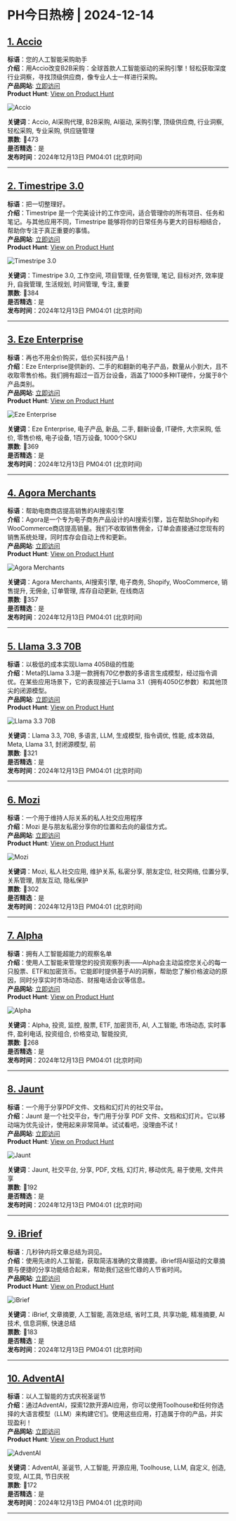 # PH今日热榜 | 2024-12-14  

## [1. Accio](https://www.producthunt.com/posts/accio-3?utm_campaign=producthunt-api&utm_medium=api-v2&utm_source=Application%3A+ph-daily+%28ID%3A+150577%29)  
**标语**：您的人工智能采购助手  
**介绍**：用Accio改变B2B采购：全球首款人工智能驱动的采购引擎！轻松获取深度行业洞察，寻找顶级供应商，像专业人士一样进行采购。  
**产品网站**: [立即访问](https://www.producthunt.com/r/UWAC4UTGEXWXAN?utm_campaign=producthunt-api&utm_medium=api-v2&utm_source=Application%3A+ph-daily+%28ID%3A+150577%29)  
**Product Hunt**: [View on Product Hunt](https://www.producthunt.com/posts/accio-3?utm_campaign=producthunt-api&utm_medium=api-v2&utm_source=Application%3A+ph-daily+%28ID%3A+150577%29)  

![Accio](https://ph-files.imgix.net/27d05543-c117-443c-955e-4d5e498cc7c6.jpeg?auto=format&fit=crop&frame=1&h=512&w=1024)  

**关键词**：Accio, AI采购代理, B2B采购, AI驱动, 采购引擎, 顶级供应商, 行业洞察, 轻松采购, 专业采购, 供应链管理  
**票数**: 🔺473  
**是否精选**：是  
**发布时间**：2024年12月13日 PM04:01 (北京时间)  

---  

## [2. Timestripe 3.0](https://www.producthunt.com/posts/timestripe-3-0?utm_campaign=producthunt-api&utm_medium=api-v2&utm_source=Application%3A+ph-daily+%28ID%3A+150577%29)  
**标语**：把一切整理好。  
**介绍**：Timestripe 是一个完美设计的工作空间，适合管理你的所有项目、任务和笔记。与其他应用不同，Timestripe 能够将你的日常任务与更大的目标相结合，帮助你专注于真正重要的事情。  
**产品网站**: [立即访问](https://www.producthunt.com/r/DYPHL2ZXSSDMG4?utm_campaign=producthunt-api&utm_medium=api-v2&utm_source=Application%3A+ph-daily+%28ID%3A+150577%29)  
**Product Hunt**: [View on Product Hunt](https://www.producthunt.com/posts/timestripe-3-0?utm_campaign=producthunt-api&utm_medium=api-v2&utm_source=Application%3A+ph-daily+%28ID%3A+150577%29)  

![Timestripe 3.0](https://ph-files.imgix.net/bad988b7-1ddd-418a-be9d-81edfebc171a.jpeg?auto=format&fit=crop&frame=1&h=512&w=1024)  

**关键词**：Timestripe 3.0, 工作空间, 项目管理, 任务管理, 笔记, 目标对齐, 效率提升, 自我管理, 生活规划, 时间管理, 专注, 重要  
**票数**: 🔺384  
**是否精选**：是  
**发布时间**：2024年12月13日 PM04:01 (北京时间)  

---  

## [3. Eze Enterprise](https://www.producthunt.com/posts/eze-enterprise?utm_campaign=producthunt-api&utm_medium=api-v2&utm_source=Application%3A+ph-daily+%28ID%3A+150577%29)  
**标语**：再也不用全价购买，低价买科技产品！  
**介绍**：Eze Enterprise提供新的、二手的和翻新的电子产品，数量从小到大，且不收取零售价格。我们拥有超过一百万台设备，涵盖了1000多种IT硬件，分属于8个产品类别。  
**产品网站**: [立即访问](https://www.producthunt.com/r/AKVLHWVKVOQTRG?utm_campaign=producthunt-api&utm_medium=api-v2&utm_source=Application%3A+ph-daily+%28ID%3A+150577%29)  
**Product Hunt**: [View on Product Hunt](https://www.producthunt.com/posts/eze-enterprise?utm_campaign=producthunt-api&utm_medium=api-v2&utm_source=Application%3A+ph-daily+%28ID%3A+150577%29)  

![Eze Enterprise](https://ph-files.imgix.net/2ba1f840-d138-46e0-a53e-674b6fbb0bb0.png?auto=format&fit=crop&frame=1&h=512&w=1024)  

**关键词**：Eze Enterprise, 电子产品, 新品, 二手, 翻新设备, IT硬件, 大宗采购, 低价, 零售价格, 电子设备, 1百万设备, 1000个SKU  
**票数**: 🔺369  
**是否精选**：是  
**发布时间**：2024年12月13日 PM04:01 (北京时间)  

---  

## [4. Agora Merchants](https://www.producthunt.com/posts/agora-merchants?utm_campaign=producthunt-api&utm_medium=api-v2&utm_source=Application%3A+ph-daily+%28ID%3A+150577%29)  
**标语**：帮助电商商店提高销售的AI搜索引擎  
**介绍**：Agora是一个专为电子商务产品设计的AI搜索引擎，旨在帮助Shopify和WooCommerce商店提高销量。我们不收取销售佣金，订单会直接通过您现有的销售系统处理，同时库存会自动上传和更新。  
**产品网站**: [立即访问](https://www.producthunt.com/r/JVDDUINKAUSAWO?utm_campaign=producthunt-api&utm_medium=api-v2&utm_source=Application%3A+ph-daily+%28ID%3A+150577%29)  
**Product Hunt**: [View on Product Hunt](https://www.producthunt.com/posts/agora-merchants?utm_campaign=producthunt-api&utm_medium=api-v2&utm_source=Application%3A+ph-daily+%28ID%3A+150577%29)  

![Agora Merchants](https://ph-files.imgix.net/7d42afe3-ed7f-4ab7-ade6-5a31ef971e7d.png?auto=format&fit=crop&frame=1&h=512&w=1024)  

**关键词**：Agora Merchants, AI搜索引擎, 电子商务, Shopify, WooCommerce, 销售提升, 无佣金, 订单管理, 库存自动更新, 在线商店  
**票数**: 🔺357  
**是否精选**：是  
**发布时间**：2024年12月13日 PM04:01 (北京时间)  

---  

## [5. Llama 3.3 70B](https://www.producthunt.com/posts/llama-3-3-70b?utm_campaign=producthunt-api&utm_medium=api-v2&utm_source=Application%3A+ph-daily+%28ID%3A+150577%29)  
**标语**：以极低的成本实现Llama 405B级的性能  
**介绍**：Meta的Llama 3.3是一款拥有70亿参数的多语言生成模型，经过指令调优。在某些应用场景下，它的表现接近于Llama 3.1（拥有4050亿参数）和其他顶尖的闭源模型。  
**产品网站**: [立即访问](https://www.producthunt.com/r/C52TD456W5KZBV?utm_campaign=producthunt-api&utm_medium=api-v2&utm_source=Application%3A+ph-daily+%28ID%3A+150577%29)  
**Product Hunt**: [View on Product Hunt](https://www.producthunt.com/posts/llama-3-3-70b?utm_campaign=producthunt-api&utm_medium=api-v2&utm_source=Application%3A+ph-daily+%28ID%3A+150577%29)  

![Llama 3.3 70B](https://ph-files.imgix.net/5b121eaf-260b-4ddf-bc74-189ee2d862a5.png?auto=format&fit=crop&frame=1&h=512&w=1024)  

**关键词**：Llama 3.3, 70B, 多语言, LLM, 生成模型, 指令调优, 性能, 成本效益, Meta, Llama 3.1, 封闭源模型, 前  
**票数**: 🔺321  
**是否精选**：是  
**发布时间**：2024年12月13日 PM04:01 (北京时间)  

---  

## [6. Mozi](https://www.producthunt.com/posts/mozi-3?utm_campaign=producthunt-api&utm_medium=api-v2&utm_source=Application%3A+ph-daily+%28ID%3A+150577%29)  
**标语**：一个用于维持人际关系的私人社交应用程序  
**介绍**：Mozi 是与朋友私密分享你的位置和去向的最佳方式。  
**产品网站**: [立即访问](https://www.producthunt.com/r/DRI7TSPZ2UTZHF?utm_campaign=producthunt-api&utm_medium=api-v2&utm_source=Application%3A+ph-daily+%28ID%3A+150577%29)  
**Product Hunt**: [View on Product Hunt](https://www.producthunt.com/posts/mozi-3?utm_campaign=producthunt-api&utm_medium=api-v2&utm_source=Application%3A+ph-daily+%28ID%3A+150577%29)  

![Mozi](https://ph-files.imgix.net/c6574b9d-9940-4aa2-8118-48affef067bf.png?auto=format&fit=crop&frame=1&h=512&w=1024)  

**关键词**：Mozi, 私人社交应用, 维护关系, 私密分享, 朋友定位, 社交网络, 位置分享, 关系管理, 朋友互动, 隐私保护  
**票数**: 🔺302  
**是否精选**：是  
**发布时间**：2024年12月13日 PM04:01 (北京时间)  

---  

## [7. Alpha](https://www.producthunt.com/posts/alpha-24176e7f-ed7a-466a-9aaf-793b3c87370f?utm_campaign=producthunt-api&utm_medium=api-v2&utm_source=Application%3A+ph-daily+%28ID%3A+150577%29)  
**标语**：拥有人工智能超能力的观察名单  
**介绍**：使用人工智能来管理您的投资观察列表——Alpha会主动监控您关心的每一只股票、ETF和加密货币。它能即时提供基于AI的洞察，帮助您了解价格波动的原因，同时分享实时市场动态、财报电话会议等信息。  
**产品网站**: [立即访问](https://www.producthunt.com/r/NWNL5EM4OEOW5S?utm_campaign=producthunt-api&utm_medium=api-v2&utm_source=Application%3A+ph-daily+%28ID%3A+150577%29)  
**Product Hunt**: [View on Product Hunt](https://www.producthunt.com/posts/alpha-24176e7f-ed7a-466a-9aaf-793b3c87370f?utm_campaign=producthunt-api&utm_medium=api-v2&utm_source=Application%3A+ph-daily+%28ID%3A+150577%29)  

![Alpha](https://ph-files.imgix.net/428637e0-c728-4265-b9e0-dd912428600b.png?auto=format&fit=crop&frame=1&h=512&w=1024)  

**关键词**：Alpha, 投资, 监控, 股票, ETF, 加密货币, AI, 人工智能, 市场动态, 实时事件, 盈利电话, 投资组合, 价格变动, 智能投资,  
**票数**: 🔺268  
**是否精选**：是  
**发布时间**：2024年12月13日 PM04:01 (北京时间)  

---  

## [8. Jaunt](https://www.producthunt.com/posts/jaunt-5?utm_campaign=producthunt-api&utm_medium=api-v2&utm_source=Application%3A+ph-daily+%28ID%3A+150577%29)  
**标语**：一个用于分享PDF文件、文档和幻灯片的社交平台。  
**介绍**：Jaunt 是一个社交平台，专门用于分享 PDF 文件、文档和幻灯片。它以移动端为优先设计，使用起来非常简单。试试看吧，没理由不试！  
**产品网站**: [立即访问](https://www.producthunt.com/r/ILZWUMCTJLF3US?utm_campaign=producthunt-api&utm_medium=api-v2&utm_source=Application%3A+ph-daily+%28ID%3A+150577%29)  
**Product Hunt**: [View on Product Hunt](https://www.producthunt.com/posts/jaunt-5?utm_campaign=producthunt-api&utm_medium=api-v2&utm_source=Application%3A+ph-daily+%28ID%3A+150577%29)  

![Jaunt](https://ph-files.imgix.net/f8ebbc41-129b-4215-84f9-b697bfbbc18c.png?auto=format&fit=crop&frame=1&h=512&w=1024)  

**关键词**：Jaunt, 社交平台, 分享, PDF, 文档, 幻灯片, 移动优先, 易于使用, 文件共享  
**票数**: 🔺192  
**是否精选**：是  
**发布时间**：2024年12月13日 PM04:01 (北京时间)  

---  

## [9. iBrief](https://www.producthunt.com/posts/ibrief?utm_campaign=producthunt-api&utm_medium=api-v2&utm_source=Application%3A+ph-daily+%28ID%3A+150577%29)  
**标语**：几秒钟内将文章总结为洞见。  
**介绍**：使用先进的人工智能，获取简洁准确的文章摘要。iBrief将AI驱动的文章摘要与便捷的分享功能结合起来，帮助我们这些忙碌的人节省时间。  
**产品网站**: [立即访问](https://www.producthunt.com/r/WFOWF3YMNA6IX6?utm_campaign=producthunt-api&utm_medium=api-v2&utm_source=Application%3A+ph-daily+%28ID%3A+150577%29)  
**Product Hunt**: [View on Product Hunt](https://www.producthunt.com/posts/ibrief?utm_campaign=producthunt-api&utm_medium=api-v2&utm_source=Application%3A+ph-daily+%28ID%3A+150577%29)  

![iBrief](https://ph-files.imgix.net/c7c9420e-8e76-4b15-bd84-a36c709ee835.png?auto=format&fit=crop&frame=1&h=512&w=1024)  

**关键词**：iBrief, 文章摘要, 人工智能, 高效总结, 省时工具, 共享功能, 精准摘要, AI技术, 信息洞察, 快速总结  
**票数**: 🔺183  
**是否精选**：是  
**发布时间**：2024年12月13日 PM04:01 (北京时间)  

---  

## [10. AdventAI](https://www.producthunt.com/posts/adventai?utm_campaign=producthunt-api&utm_medium=api-v2&utm_source=Application%3A+ph-daily+%28ID%3A+150577%29)  
**标语**：以人工智能的方式庆祝圣诞节  
**介绍**：通过AdventAI，探索12款开源AI应用，你可以使用Toolhouse和任何你选择的大语言模型（LLM）来构建它们。使用这些应用，打造属于你的产品，并实现盈利！  
**产品网站**: [立即访问](https://www.producthunt.com/r/YTH4KE4RK2K2PD?utm_campaign=producthunt-api&utm_medium=api-v2&utm_source=Application%3A+ph-daily+%28ID%3A+150577%29)  
**Product Hunt**: [View on Product Hunt](https://www.producthunt.com/posts/adventai?utm_campaign=producthunt-api&utm_medium=api-v2&utm_source=Application%3A+ph-daily+%28ID%3A+150577%29)  

![AdventAI](https://ph-files.imgix.net/76e7d213-97a3-4f7f-821d-1472fa6e6020.png?auto=format&fit=crop&frame=1&h=512&w=1024)  

**关键词**：AdventAI, 圣诞节, 人工智能, 开源应用, Toolhouse, LLM, 自定义, 创造, 变现, AI工具, 节日庆祝  
**票数**: 🔺172  
**是否精选**：是  
**发布时间**：2024年12月13日 PM04:01 (北京时间)  

---  

